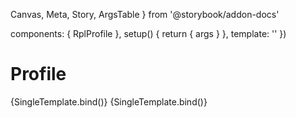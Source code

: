   Canvas,
  Meta,
  Story,
  ArgsTable
} from '@storybook/addon-docs'

  components: { RplProfile },
  setup() {
    return { args }
  },
  template: '<RplProfile v-bind="args" />'
})

<Meta title='Core/Containers/Profile' component={RplProfile} />

# Profile

<ArgsTable of={RplProfile} />

<Canvas>
  <Story
    name='Default'
    play={a11yStoryCheck}
    args={{
      image: {
        src: svgPlaceholder({ width: 400, height: 600 }),
        alt: ''
      },
      items: [
        {
          title: 'Name',
          content: 'Professor Jan Kowalski'
        },
        {
          title: 'Field of expertise',
          content: 'Design, architecture and planning'
        }
      ]
    }}
  >
    {SingleTemplate.bind()}
  </Story>
</Canvas>

<Canvas>
  <Story
    name='Long title'
    play={a11yStoryCheck}
    args={{
      image: {
        src: svgPlaceholder({ width: 400, height: 600 }),
        alt: ''
      },
      items: [
        {
          title: 'Name',
          content: 'Adjunct Associate Professor Emeritus Jan Kowalski'
        },
        {
          title: 'Field of expertise',
          content: 'Design, architecture and planning and Design, architecture and planning and Design, architecture and planning and Design, architecture and planning and Design, architecture and planning and Design, architecture and planning and Design, architecture and planning'
        }
      ]
    }}
  >
    {SingleTemplate.bind()}
  </Story>
</Canvas>
